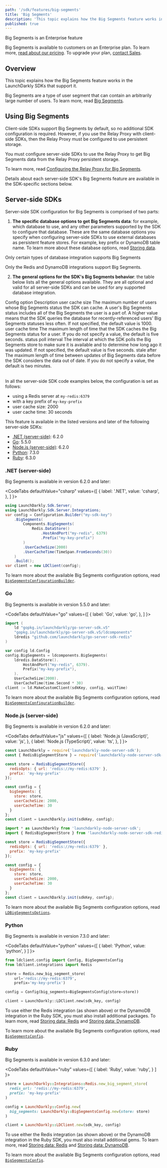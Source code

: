 ```yaml
---
path: '/sdk/features/big-segments'
title: 'Big Segments'
description: 'This topic explains how the Big Segments feature works in the LaunchDarkly SDKs that support it.'
published: true
---
```


<Callout intent="primary">
  <CalloutTitle>Big Segments is an Enterprise feature</CalloutTitle>
  <CalloutDescription>

Big Segments is available to customers on an Enterprise plan. To learn more, [read about our pricing](https://launchdarkly.com/pricing/). To upgrade your plan, [contact Sales](https://launchdarkly.com/contact-sales/).

  </CalloutDescription>
</Callout>

## Overview

This topic explains how the Big Segments feature works in the LaunchDarkly SDKs that support it.

Big Segments are a type of user segment that can contain an arbitrarily large number of users. To learn more, read [Big Segments](/home/users/big-segments).

## Using Big Segments

Client-side SDKs support Big Segments by default, so no additional SDK configuration is required. However, if you use the Relay Proxy with client-side SDKs, then the Relay Proxy must be configured to use persistent storage.

You must configure server-side SDKs to use the Relay Proxy to get Big Segments data from the Relay Proxy persistent storage.

To learn more, read [Configuring the Relay Proxy for Big Segments](/home/relay-proxy/using#configuring-the-relay-proxy-for-big-segments).

Details about each server-side SDK's Big Segments feature are available in the SDK-specific sections below.

## Server-side SDKs

Server-side SDK configuration for Big Segments is comprised of two parts:

1. **The specific database options to get Big Segments data**: for example, which database to use, and any other parameters supported by the SDK to configure that database. These are the same database options you specify when configuring server-side SDKs to use external databases as persistent feature stores. For example, key prefix or DynamoDB table name. To learn more about these database options, read [Storing data](/sdk/features/storing-data).

<Callout intent="alert">
<CalloutTitle>Only certain types of database integration supports Big Segments</CalloutTitle>
<CalloutDescription>

Only the Redis and DynamoDB integrations support Big Segments.

</CalloutDescription>
</Callout>

2. **The general options for the SDK's Big Segments behavior**: the table below lists all the general options
available. They are all optional and valid for all server-side SDKs and can be used for any supported database
integration.

<Table>
  <TableHeader>
    <TableHeadCell>Config option</TableHeadCell>
    <TableHeadCell>Description</TableHeadCell>
  </TableHeader>
  <TableBody>
    <TableRow>
      <TableCell>
        user cache size
      </TableCell>
      <TableCell>
        The maximum number of users whose Big Segments status the SDK can cache. A user's Big Segments status includes all of the Big Segments the user is a part of. A higher value means that the SDK queries the database for recently-referenced users' Big Segments statuses less often. If not specified, the default value is 1000.
      </TableCell>
    </TableRow>
    <TableRow>
      <TableCell>
        user cache time
      </TableCell>
      <TableCell>
        The maximum length of time that the SDK caches the Big Segments status for a user. If you do not specify a value, the default is five seconds.
      </TableCell>
    </TableRow>
    <TableRow>
      <TableCell>
        status poll interval
      </TableCell>
      <TableCell>
        The interval at which the SDK polls the Big Segments store to make sure it is available and to determine how long ago it was updated. If not specified, the default value is five seconds.
      </TableCell>
    </TableRow>
    <TableRow>
      <TableCell>
        stale after
      </TableCell>
      <TableCell>
        The maximum length of time between updates of Big Segments data before the SDK considers the data out of date. If you do not specify a value, the default is two minutes.
      </TableCell>
    </TableRow>
  </TableBody>
</Table>

In all the server-side SDK code examples below, the configuration is set as follows:

* using a Redis server at `my-redis:6379`
* with a key prefix of `my-key-prefix`
* user cache size: 2000
* user cache time: 30 seconds

This feature is available in the listed versions and later of the following server-side SDKs:

* [.NET (server-side)](#net-server-side): 6.2.0
* [Go](#go): 5.5.0
* [Node.js (server-side)](#nodejs-server-side): 6.2.0
* [Python](#python): 7.3.0
* [Ruby](#ruby): 6.3.0

### .NET (server-side)

Big Segments is available in version 6.2.0 and later:

<CodeTabs
  defaultValue="csharp"
  values={[
    { label: '.NET', value: 'csharp', },
  ]
  }>
  <CodeTabItem value="csharp">

```csharp
using LaunchDarkly.Sdk.Server;
using LaunchDarkly.Sdk.Server.Integrations;
var config = Configuration.Builder("my-sdk-key")
    .BigSegments(
        Components.BigSegments(
            Redis.DataStore()
                .HostAndPort("my-redis", 6379)
                .Prefix("my-key-prefix")
        )
        .UserCacheSize(2000)
        .UserCacheTime(TimeSpan.FromSeconds(30))
    )
    .Build();
var client = new LDClient(config);
```

  </CodeTabItem>
</CodeTabs>

To learn more about the available Big Segments configuration options, read [`BigSegmentsConfigurationBuilder`](https://launchdarkly.github.io/dotnet-server-sdk/api/LaunchDarkly.Sdk.Server.Integrations.BigSegmentsConfigurationBuilder.html).

### Go

Big Segments is available in version 5.5.0 and later:

<CodeTabs
  defaultValue="go"
  values={[
    { label: 'Go', value: 'go', },
  ]
  }>
  <CodeTabItem value="go">

```go
import (
    ld "gopkg.in/launchdarkly/go-server-sdk.v5"
    "gopkg.in/launchdarkly/go-server-sdk.v5/ldcomponents"
    ldredis "github.com/launchdarkly/go-server-sdk-redis"
)

var config ld.Config
config.BigSegments = ldcomponents.BigSegments(
    ldredis.DataStore().
        HostAndPort("my-redis", 6379).
        Prefix("my-key-prefix"),
    ).
    UserCacheSize(2000).
    UserCacheTime(time.Second * 30)
client := ld.MakeCustomClient(sdkKey, config, waitTime)
```

  </CodeTabItem>
</CodeTabs>

To learn more about the available Big Segments configuration options, read [`BigSegmentsConfigurationBuilder`](https://pkg.go.dev/gopkg.in/launchdarkly/go-server-sdk.v5/ldcomponents#BigSegmentsConfigurationBuilder).

### Node.js (server-side)

Big Segments is available in version 6.2.0 and later:

<CodeTabs
  defaultValue="js"
  values={[
    { label: 'Node.js (JavaScript)', value: 'js', },
    { label: 'Node.js (TypeScript)', value: 'ts', },
  ]
  }>
  <CodeTabItem value="js">

```js
const LaunchDarkly = require('launchdarkly-node-server-sdk');
const { RedisBigSegmentStore } = require('launchdarkly-node-server-sdk-redis');

const store = RedisBigSegmentStore({
  redisOpts: { url: 'redis://my-redis:6379' },
  prefix: 'my-key-prefix'
});

const config = {
  bigSegments: {
    store: store,
    userCacheSize: 2000,
    userCacheTime: 30
  }
};
const client = LaunchDarkly.init(sdkKey, config);
```

  </CodeTabItem>
  <CodeTabItem value="ts">

```js
import * as LaunchDarkly from 'launchdarkly-node-server-sdk';
import { RedisBigSegmentStore } from 'launchdarkly-node-server-sdk-redis';

const store = RedisBigSegmentStore({
  redisOpts: { url: 'redis://my-redis:6379' },
  prefix: 'my-key-prefix'
});

const config = {
  bigSegments: {
    store: store,
    userCacheSize: 2000,
    userCacheTime: 30
  }
};
const client = LaunchDarkly.init(sdkKey, config);
```

  </CodeTabItem>
</CodeTabs>

To learn more about the available Big Segments configuration options, read [`LDBigSegmentsOptions`](https://launchdarkly.github.io/node-server-sdk/interfaces/_launchdarkly_node_server_sdk_.ldbigsegmentsoptions.html).

### Python

Big Segments is available in version 7.3.0 and later:

<CodeTabs
  defaultValue="python"
  values={[
    { label: 'Python', value: 'python', }
  ]
  }>
  <CodeTabItem value="python">

```python
from ldclient.config import Config, BigSegmentsConfig
from ldclient.integrations import Redis

store = Redis.new_big_segment_store(
    url='redis://my-redis:6379',
    prefix='my-key-prefix')

config = Config(big_segments=BigSegmentsConfig(store=store))

client = LaunchDarkly::LDClient.new(sdk_key, config)
```

  </CodeTabItem>
</CodeTabs>

To use either the Redis integration (as shown above) or the DynamoDB integration in the Ruby SDK, you must also install additional packages. To learn more, read [Storing data: Redis](/sdk/features/storing-data/redis#python) and [Storing data: DynamoDB](/sdk/features/storing-data/dynamodb#python).

To learn more about the available Big Segments configuration options, read [`BigSegmentsConfig`](https://launchdarkly-python-sdk.readthedocs.io/en/latest/api-main.html#ldclient.config.BigSegmentsConfig).

### Ruby

Big Segments is available in version 6.3.0 and later:

<CodeTabs
  defaultValue="ruby"
  values={[
    { label: 'Ruby', value: 'ruby', }
  ]
  }>
  <CodeTabItem value="ruby">

```ruby
store = LaunchDarkly::Integrations::Redis.new_big_segment_store(
  redis_url: 'redis://my-redis:6379',
  prefix: 'my-key-prefix'
)

config = LaunchDarkly::Config.new(
  big_segments: LaunchDarkly::BigSegmentsConfig.new(store: store)
)

client = LaunchDarkly::LDClient.new(sdk_key, config)
```

  </CodeTabItem>
</CodeTabs>

To use either the Redis integration (as shown above) or the DynamoDB integration in the Ruby SDK, you must also install additional gems. To learn more, read [Storing data: Redis](/sdk/features/storing-data/redis#ruby) and [Storing data: DynamoDB](/sdk/features/storing-data/dynamodb#ruby).

To learn more about the available Big Segments configuration options, read [`BigSegmentsConfig`](https://launchdarkly.github.io/ruby-server-sdk/LaunchDarkly/BigSegmentsConfig.html).
